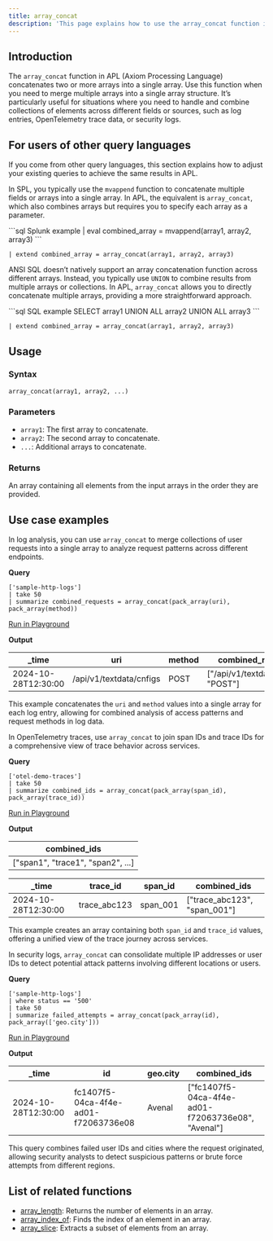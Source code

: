 ```yaml
---
title: array_concat
description: 'This page explains how to use the array_concat function in APL.'
---
```


## Introduction

The `array_concat` function in APL (Axiom Processing Language) concatenates two or more arrays into a single array. Use this function when you need to merge multiple arrays into a single array structure. It’s particularly useful for situations where you need to handle and combine collections of elements across different fields or sources, such as log entries, OpenTelemetry trace data, or security logs.

## For users of other query languages

If you come from other query languages, this section explains how to adjust your existing queries to achieve the same results in APL.

<AccordionGroup>
<Accordion title="Splunk SPL users">

In SPL, you typically use the `mvappend` function to concatenate multiple fields or arrays into a single array. In APL, the equivalent is `array_concat`, which also combines arrays but requires you to specify each array as a parameter.

<CodeGroup>
```sql Splunk example
| eval combined_array = mvappend(array1, array2, array3)
```

```kusto APL equivalent
| extend combined_array = array_concat(array1, array2, array3)
```
</CodeGroup>

</Accordion>
<Accordion title="ANSI SQL users">

ANSI SQL doesn’t natively support an array concatenation function across different arrays. Instead, you typically use `UNION` to combine results from multiple arrays or collections. In APL, `array_concat` allows you to directly concatenate multiple arrays, providing a more straightforward approach.

<CodeGroup>
```sql SQL example
SELECT array1 UNION ALL array2 UNION ALL array3
```

```kusto APL equivalent
| extend combined_array = array_concat(array1, array2, array3)
```
</CodeGroup>

</Accordion>
</AccordionGroup>

## Usage

### Syntax

```kusto
array_concat(array1, array2, ...)
```

### Parameters

- `array1`: The first array to concatenate.
- `array2`: The second array to concatenate.
- `...`: Additional arrays to concatenate.

### Returns

An array containing all elements from the input arrays in the order they are provided.

## Use case examples

<Tabs>
<Tab title="Log analysis">

In log analysis, you can use `array_concat` to merge collections of user requests into a single array to analyze request patterns across different endpoints.

**Query**

```kusto
['sample-http-logs']
| take 50
| summarize combined_requests = array_concat(pack_array(uri), pack_array(method))
```

[Run in Playground](https://play.axiom.co/axiom-play-qf1k/explorer?initForm=%7B%22apl%22%3A%22%5B'sample-http-logs'%5D%20%7C%20take%2050%20%7C%20summarize%20combined_requests%20%3D%20array_concat(pack_array(uri)%2C%20pack_array(method))%22%7D)

**Output**

| _time               | uri      | method       | combined_requests       |
|---------------------|---------------|---------------|--------------------|
| 2024-10-28T12:30:00 | /api/v1/textdata/cnfigs  | POST   | ["/api/v1/textdata/cnfigs", "POST"] |

This example concatenates the `uri` and `method` values into a single array for each log entry, allowing for combined analysis of access patterns and request methods in log data.

</Tab>
<Tab title="OpenTelemetry traces">

In OpenTelemetry traces, use `array_concat` to join span IDs and trace IDs for a comprehensive view of trace behavior across services.

**Query**

```kusto
['otel-demo-traces']
| take 50
| summarize combined_ids = array_concat(pack_array(span_id), pack_array(trace_id))
```

[Run in Playground](https://play.axiom.co/axiom-play-qf1k/explorer?initForm=%7B%22apl%22%3A%22%5B'otel-demo-traces'%5D%20%7C%20take%2050%20%7C%20summarize%20combined_ids%20%3D%20array_concat(pack_array(span_id)%2C%20pack_array(trace_id))%22%7D)

**Output**

| combined_ids                            |
|-----------------------------------------|
| ["span1", "trace1", "span2", ...]       |

| _time               | trace_id      | span_id       | combined_ids       |
|---------------------|---------------|---------------|--------------------|
| 2024-10-28T12:30:00 | trace_abc123  | span_001      | ["trace_abc123", "span_001"]           |

This example creates an array containing both `span_id` and `trace_id` values, offering a unified view of the trace journey across services.

</Tab>
<Tab title="Security logs">

In security logs, `array_concat` can consolidate multiple IP addresses or user IDs to detect potential attack patterns involving different locations or users.

**Query**

```kusto
['sample-http-logs']
| where status == '500'
| take 50
| summarize failed_attempts = array_concat(pack_array(id), pack_array(['geo.city']))
```

[Run in Playground](https://play.axiom.co/axiom-play-qf1k/explorer?initForm=%7B%22apl%22%3A%22%5B'sample-http-logs'%5D%20%7C%20where%20status%20%3D%3D%20'500'%20%7C%20take%2050%20%7C%20summarize%20failed_attempts%20%3D%20array_concat(pack_array(id)%2C%20pack_array(%5B'geo.city'%5D))%22%7D)

**Output**

| _time               | id      | geo.city       | combined_ids       |
|---------------------|---------------|---------------|--------------------|
| 2024-10-28T12:30:00 | fc1407f5-04ca-4f4e-ad01-f72063736e08  | Avenal      | ["fc1407f5-04ca-4f4e-ad01-f72063736e08", "Avenal"]  |

This query combines failed user IDs and cities where the request originated, allowing security analysts to detect suspicious patterns or brute force attempts from different regions.

</Tab>
</Tabs>

## List of related functions

- [array_length](/apl/scalar-functions/array-functions/array-length): Returns the number of elements in an array.
- [array_index_of](/apl/scalar-functions/array-functions/array-index-of): Finds the index of an element in an array.
- [array_slice](/apl/scalar-functions/array-functions/array-slice): Extracts a subset of elements from an array.